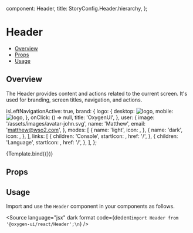 
  component: Header,
  title: StoryConfig.Header.hierarchy,
};

<Meta title={meta.title} component={meta.component} />


# Header

- [Overview](#overview)
- [Props](#props)
- [Usage](#usage)

## Overview

The Header provides content and actions related to the current screen. It's used for branding, screen titles,
navigation, and actions.

  isLeftNavigationActive: true,
  brand: {
    logo: {
      desktop: <img src="/assets/images/oxygen-ui-logo-mini.svg" alt="logo" />,
      mobile: <img src="/assets/images/oxygen-ui-logo-mini.svg" alt="logo" />,
    },
    onClick: () => null,
    title: 'OxygenUI',
  },
  user: {
    image: '/assets/images/avatar-john.svg',
    name: 'Matthew',
    email: 'matthew@wso2.com',
  },
  modes: [
    {
      name: 'light',
      icon: <SunIcon />,
    },
    {
      name: 'dark',
      icon: <CresentBrightIcon />,
    },
  ],
  links: [
    {
      children: 'Console',
      startIcon: <LogsIcon />,
      href: '/',
    },
    {
      children: 'Language',
      startIcon: <LanguagesIcon />,
      href: '/',
    },
  ],
};

<Canvas>
  <Story
    name="Overview"
    parameters={withDesign('Header', 'Overview', {})}
    args={basicHeaderVariationOptions}
  >
    {Template.bind({})}
  </Story>
</Canvas>

## Props

<ArgsTable story="Overview" />

## Usage

Import and use the `Header` component in your components as follows.

<Source
  language="jsx"
  dark
  format
  code={dedent`import Header from '@oxygen-ui/react/Header';\n`}
/>
